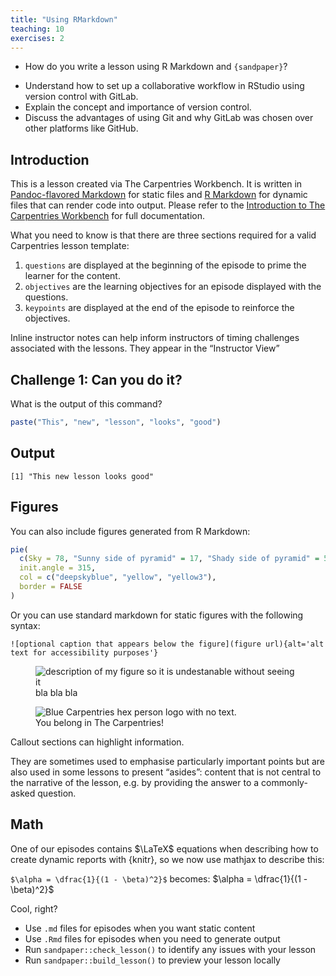 ```yaml
---
title: "Using RMarkdown"
teaching: 10
exercises: 2
---
```


:::::::::::::::::::::::::::::::::::::: questions 

- How do you write a lesson using R Markdown and `{sandpaper}`?

::::::::::::::::::::::::::::::::::::::::::::::::

::::::::::::::::::::::::::::::::::::: objectives

- Understand how to set up a collaborative workflow in RStudio using version control with GitLab.
- Explain the concept and importance of version control.
- Discuss the advantages of using Git and why GitLab was chosen over other platforms like GitHub.

::::::::::::::::::::::::::::::::::::::::::::::::

## Introduction

This is a lesson created via The Carpentries Workbench. It is written in
[Pandoc-flavored Markdown](https://pandoc.org/MANUAL.txt) for static files and
[R Markdown][r-markdown] for dynamic files that can render code into output. 
Please refer to the [Introduction to The Carpentries 
Workbench](https://carpentries.github.io/sandpaper-docs/) for full documentation.

What you need to know is that there are three sections required for a valid
Carpentries lesson template:

 1. `questions` are displayed at the beginning of the episode to prime the
    learner for the content.
 2. `objectives` are the learning objectives for an episode displayed with
    the questions.
 3. `keypoints` are displayed at the end of the episode to reinforce the
    objectives.

:::::::::::::::::::::::::::::::::::::::::::::::::::::::::::::::::::: instructor

Inline instructor notes can help inform instructors of timing challenges
associated with the lessons. They appear in the "Instructor View"

::::::::::::::::::::::::::::::::::::::::::::::::::::::::::::::::::::::::::::::::

::::::::::::::::::::::::::::::::::::: challenge 

## Challenge 1: Can you do it?

What is the output of this command?

```r
paste("This", "new", "lesson", "looks", "good")
```

:::::::::::::::::::::::: solution 

## Output
 
```output
[1] "This new lesson looks good"
```

:::::::::::::::::::::::::::::::::

::::::::::::::::::::::::::::::::::::::::::::::::

## Figures

You can also include figures generated from R Markdown:

```r
pie(
  c(Sky = 78, "Sunny side of pyramid" = 17, "Shady side of pyramid" = 5), 
  init.angle = 315, 
  col = c("deepskyblue", "yellow", "yellow3"), 
  border = FALSE
)
```

Or you can use standard markdown for static figures with the following syntax:

`![optional caption that appears below the figure](figure url){alt='alt text for
accessibility purposes'}`

![bla bla bla](images/mycoolimage.png){alt='description of my figure so it is undestanable without seeing it'}

![You belong in The Carpentries!](https://raw.githubusercontent.com/carpentries/logo/master/Badge_Carpentries.svg){alt='Blue Carpentries hex person logo with no text.'}

::::::::::::::::::::::::::::::::::::: callout

Callout sections can highlight information.

They are sometimes used to emphasise particularly important points
but are also used in some lessons to present "asides": 
content that is not central to the narrative of the lesson,
e.g. by providing the answer to a commonly-asked question.

::::::::::::::::::::::::::::::::::::::::::::::::


## Math

One of our episodes contains $\LaTeX$ equations when describing how to create
dynamic reports with {knitr}, so we now use mathjax to describe this:

`$\alpha = \dfrac{1}{(1 - \beta)^2}$` becomes: $\alpha = \dfrac{1}{(1 - \beta)^2}$

Cool, right?

::::::::::::::::::::::::::::::::::::: keypoints 

- Use `.md` files for episodes when you want static content
- Use `.Rmd` files for episodes when you need to generate output
- Run `sandpaper::check_lesson()` to identify any issues with your lesson
- Run `sandpaper::build_lesson()` to preview your lesson locally

::::::::::::::::::::::::::::::::::::::::::::::::

[r-markdown]: https://rmarkdown.rstudio.com/
